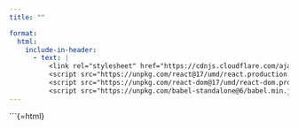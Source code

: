 ```yaml
---
title: ""

format:
  html:
    include-in-header:
      - text: |
          <link rel="stylesheet" href="https://cdnjs.cloudflare.com/ajax/libs/font-awesome/6.0.0/css/all.min.css">
          <script src="https://unpkg.com/react@17/umd/react.production.min.js"></script>
          <script src="https://unpkg.com/react-dom@17/umd/react-dom.production.min.js"></script>
          <script src="https://unpkg.com/babel-standalone@6/babel.min.js"></script>
---
```


```{=html}
<div id="react-root"></div>
<script type="text/babel">

   
  function ForgetPassword() {
    const { useState } = React;

    const [isLoading, setIsLoading] = useState(false);
    const [formData, setFormData] = useState({
   
      password: "",
      confirmPassword: "",
    });

   const handleSubmit = async (e) => {
  e.preventDefault();
  if (formData.password !== formData.confirmPassword) {
    alert("Passwords do not match");
    return;
  }

  setIsLoading(true);
  

      const token = new URLSearchParams(window.location.search).get("token");

  try {
    const response = await fetch("https://frenchwithkunal-cdf6ea3f88ce.herokuapp.com/api/v1/auth/forget-password/", {
      method: "POST",
      headers: {
        "Content-Type": "application/json",
      
      },
       
      body: JSON.stringify({email: formData.email}),
    });

    const data = await response.json();
     
    if (data.success) {
   
      alert(data.message);
 


      window.location.href = "https://frenchwithkunal.ca/"; // Redirect to login page
    } else {
      alert(data.message || "Failed to reset password.");
    }
  } catch (error) {
    alert("Server Error. Please try again.");
  } finally {
    setIsLoading(false);
  }
};


    return (
      <div
      style={{
    height: "100vh",
    width: "100vw",
    display: "flex",
    alignItems: "center",
    justifyContent: "center",
    background: "linear-gradient(45deg, #FF6B6B, #4ECDC4)",
    fontFamily: "-apple-system, BlinkMacSystemFont, 'Segoe UI', Roboto, sans-serif",
    margin: 0,
    padding: 0,
    position: "fixed",
    top: 0,
    left: 0,
  }}
      >
        <div
          style={{
            width: "100%",
            maxWidth: "400px",
            padding: "40px",
            borderRadius: "20px",
            backgroundColor: "rgba(255, 255, 255, 0.9)",
            backdropFilter: "blur(10px)",
            boxShadow: "0 8px 32px 0 rgba(31, 38, 135, 0.37)",
            border: "1px solid rgba(255, 255, 255, 0.18)",
            overflowY: "auto",
            maxHeight: "90vh",
          }}
        >
          

          <form onSubmit={handleSubmit} style={{ width: "100%" }}>
            {[ "email", ].map((field, index) => (
              <div key={index} style={{ marginBottom: "20px" }}>
                
                <input
                  id={field}
                  type={"email"}
                  value={formData[field]}
                  onChange={(e) => setFormData({ ...formData, [field]: e.target.value })}
                  required
                  placeholder={`Enter your email`}
                  style={{
                    width: "100%",
                    padding: "12px 16px",
                    border: "2px solid #e1e1e1",
                    borderRadius: "12px",
                    fontSize: "16px",
                    outline: "none",
                    transition: "all 0.3s ease",
                    backgroundColor: "rgba(255, 255, 255, 0.9)",
                  }}
                />
              </div>
            ))}

            <button
              type="submit"
              disabled={isLoading}
              style={{
                width: "100%",
                padding: "14px",
                backgroundColor: "#4ECDC4",
                color: "white",
                border: "none",
                borderRadius: "12px",
                fontSize: "16px",
                fontWeight: "600",
                cursor: "pointer",
                transition: "all 0.3s ease",
              }}
            >
              {isLoading ? "Loading..." : "Search And Reset"}
            </button>

           
          </form>
        </div>
      </div>
    );
  }

  ReactDOM.render(
    <ForgetPassword />,
    document.getElementById('react-root')
  );
</script>
